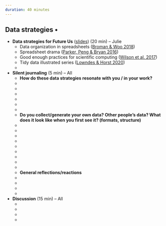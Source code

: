 ```yaml
---
duration: 40 minutes
---
```


## Data strategies • 

- **Data strategies for Future Us** ([slides](https://docs.google.com/presentation/d/1rv-JfJeuYhogxV6Dpn_hNDm09nfKnOMtmZpgcciI_98/edit?usp=sharing)) (20 min) – Julie
  - Data organization in spreadsheets ([Broman & Woo 2018](https://peerj.com/preprints/3183/))
  - Spreadsheet drama ([Parker, Peng & Bryan 2016](https://nssdeviations.com/episode-9-spreadsheet-drama))
  - Good enough practices for scientific computing ([Wilson et al. 2017](https://journals.plos.org/ploscompbiol/article?id=10.1371/journal.pcbi.1005510))
  - Tidy data illustrated series ([Lowndes & Horst 2020](https://www.openscapes.org/blog/2020/10/12/tidy-data/))
  - 
- **Silent journaling** (5 min) – All
  - **How do these data strategies resonate with you / in your work?**
  - ‎
  -  
  -   
  -  
  -   
  - 
  - **Do you collect/generate your own data? Other people’s data? What does it look like when you first see it? (formats, structure)**
  - ‎
  -  
  -  
  - 
  - 
  -  
  -  
  -   
  -  
  - **General reflections/reactions**
  - ‎
  - 
  - 
  - 
- **Discussion** (15 min) – All
  - ‎
  -  
  - 
  -  